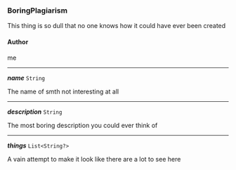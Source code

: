 


### BoringPlagiarism



This thing is so dull that no one knows how it could have ever been created



#### Author



me



---

***name*** `String` 

The name of smth not interesting at all

 

---

***description*** `String` 

The most boring description you could ever think of

 

---

***things*** `List<String?>` 

A vain attempt to make it look like there are a lot to see here

 

